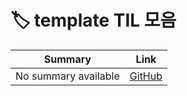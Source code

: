 
# 🏷️ template TIL 모음

<LabelIcons />

| Summary | Link |
|---------|------|
| No summary available | [GitHub](https://github.com/MinHyeok-lee1/TIL/blob/main/2025/07/03-Template.md) |
